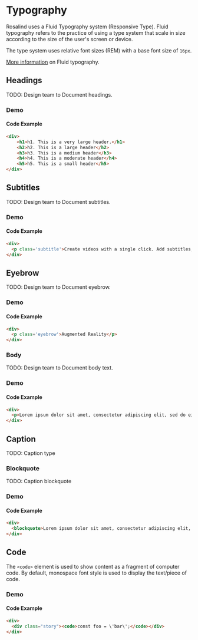 
<Meta title="Docs/Developers/Typography"/>

# Typography

Rosalind uses a Fluid Typography system (Responsive Type). Fluid typography refers to the practice of using a type system that scale in size according to the size of the user's screen or device. 

The type system uses relative font sizes (REM) with a base font size of `16px`.

[More information](https://utopia.fyi/blog/designing-with-fluid-type-scales) on Fluid typography.

## Headings

TODO: Design team to Document headings.

### Demo
<Story of={TypographyStories.Headings}/>

#### Code Example
```html
<div>
    <h1>h1. This is a very large header.</h1>
    <h2>h2. This is a large header</h2>
    <h3>h3. This is a medium header</h3>
    <h4>h4. This is a moderate header</h4>
    <h5>h5. This is a small header</h5>
</div>
```

## Subtitles

TODO: Design team to Document subtitles.

### Demo
<Story of={TypographyStories.Subtitle}/>

#### Code Example
```html
<div>
  <p class='subtitle'>Create videos with a single click. Add subtitles, transcript audio and more.</p>
</div>
```

## Eyebrow

TODO: Design team to Document eyebrow.

### Demo
<Story of={TypographyStories.Eyebrow}/>

#### Code Example
```html
<div>
  <p class='eyebrow'>Augmented Reality</p>
</div>
```

### Body

TODO: Design team to Document body text.

### Demo
<Story of={TypographyStories.Body}/>

#### Code Example
```html
<div>
  <p>Lorem ipsum dolor sit amet, consectetur adipiscing elit, sed do eiusmod tempor incididunt ut labore et dolore magna aliqua. Ut enim ad minim veniam, quis nostrud exercitation ullamco laboris nisi ut aliquip ex ea commodo consequat. Duis aute irure dolor in reprehenderit in voluptate velit esse cillum dolore eu fugiat nulla pariatur. Excepteur sint occaecat cupidatat non proident, sunt in culpa qui officia deserunt mollit anim id est laborum.</p>
</div>
```

## Caption

TODO: Caption type

<Story of={TypographyStories.Caption}/>

### Blockquote

TODO: Caption blockquote

### Demo
<Story of={TypographyStories.Blockquote}/>

#### Code Example
```html
<div>
  <blockquote>Lorem ipsum dolor sit amet, consectetur adipiscing elit, sed do eiusmod tempor incididunt ut labore et dolore magna aliqua. Ut enim ad minim veniam, quis nostrud exercitation ullamco laboris nisi ut aliquip ex ea commodo consequat. Duis aute irure dolor in reprehenderit in voluptate velit esse cillum dolore eu fugiat nulla pariatur. Excepteur sint occaecat cupidatat non proident, sunt in culpa qui officia deserunt mollit anim id est laborum.</blockquote>
</div>
```

## Code

The `<code>` element is used to show content as a fragment of computer code. By default, monospace font style is used to display the text/piece of code.

### Demo
<Story of={TypographyStories.Code}/>

#### Code Example
```html
<div>
  <div class="story"><code>const foo = \'bar\';</code></div>
</div>
```